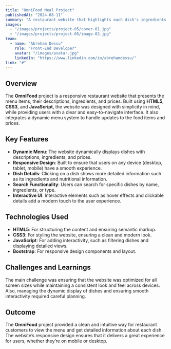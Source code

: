 ```yaml
---
title: "OmniFood Meal Project"
publishedAt: "2024-08-11"
summary: "A restaurant website that highlights each dish's ingredients and prices, built using HTML5, CSS3, and JavaScript."
images:
  - "/images/projects/project-05/cover-01.jpg"
  - "/images/projects/project-05/image-02.jpg"
team:
  - name: "Abreham Dessu"
    role: "Front-End Developer"
    avatar: "/images/avatar.jpg"
    linkedIn: "https://www.linkedin.com/in/abrehamdessu/"
link: "#"
---
```


## Overview

The **OmniFood** project is a responsive restaurant website that presents the menu items, their descriptions, ingredients, and prices. Built using **HTML5**, **CSS3**, and **JavaScript**, the website was designed with simplicity in mind, while providing users with a clear and easy-to-navigate interface. It also integrates a dynamic menu system to handle updates to the food items and prices.

## Key Features

- **Dynamic Menu**: The website dynamically displays dishes with descriptions, ingredients, and prices.
- **Responsive Design**: Built to ensure that users on any device (desktop, tablet, mobile) have a smooth experience.
- **Dish Details**: Clicking on a dish shows more detailed information such as its ingredients and nutritional information.
- **Search Functionality**: Users can search for specific dishes by name, ingredients, or type.
- **Interactive UI**: Interactive elements such as hover effects and clickable details add a modern touch to the user experience.

## Technologies Used

- **HTML5**: For structuring the content and ensuring semantic markup.
- **CSS3**: For styling the website, ensuring a clean and modern look.
- **JavaScript**: For adding interactivity, such as filtering dishes and displaying detailed views.
- **Bootstrap**: For responsive design components and layout.

## Challenges and Learnings

The main challenge was ensuring that the website was optimized for all screen sizes while maintaining a consistent look and feel across devices. Also, managing the dynamic display of dishes and ensuring smooth interactivity required careful planning.

## Outcome

The **OmniFood** project provided a clean and intuitive way for restaurant customers to view the menu and get detailed information about each dish. The website’s responsive design ensures that it delivers a great experience for users, whether they’re on mobile or desktop.
